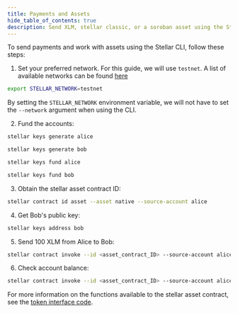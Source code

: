 ```yaml
---
title: Payments and Assets
hide_table_of_contents: true
description: Send XLM, stellar classic, or a soroban asset using the Stellar CLI.
---
```


To send payments and work with assets using the Stellar CLI, follow these steps:

1. Set your preferred network. For this guide, we will use `testnet`. A list of available networks can be found [here](https://developers.stellar.org/docs/networks)

```bash
export STELLAR_NETWORK=testnet
```

By setting the `STELLAR_NETWORK` environment variable, we will not have to set the `--network` argument when using the CLI.

2. Fund the accounts:

```bash
stellar keys generate alice
```

```bash
stellar keys generate bob
```

```bash
stellar keys fund alice
```

```bash
stellar keys fund bob
```

3. Obtain the stellar asset contract ID:

```bash
stellar contract id asset --asset native --source-account alice
```

4. Get Bob's public key:

```bash
stellar keys address bob
```

5. Send 100 XLM from Alice to Bob:

```bash
stellar contract invoke --id <asset_contract_ID> --source-account alice  -- transfer --to <Bob_ID> --from alice --amount 100
```

6. Check account balance:

```bash
stellar contract invoke --id <asset_contract_ID> --source-account alice  -- balance --id <account ID>
```

For more information on the functions available to the stellar asset contract, see the [token interface code](https://developers.stellar.org/docs/tokens/token-interface#code).
